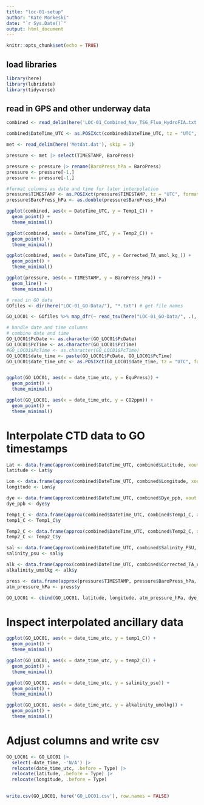 ```yaml
---
title: "loc-01-setup"
author: "Kate Morkeski"
date: "`r Sys.Date()`"
output: html_document
---
```


```r
knitr::opts_chunk$set(echo = TRUE)
```

## load libraries

```r

library(here)
library(lubridate)
library(tidyverse)

```

## read in GPS and other underway data

```r

combined <- read_delim(here('LOC-01_Combined_Nav_TSG_Fluo_HydroFIA.txt')) 

combined$DateTime_UTC <- as.POSIXct(combined$DateTime_UTC, tz = "UTC", format="%d-%b-%Y %H:%M:%OS")

met <- read_delim(here('Metdat.dat'), skip = 1)

pressure <- met |> select(TIMESTAMP, BaroPress)  

pressure <- pressure |> rename(BaroPress_hPa = BaroPress) 
pressure <- pressure[-1,]
pressure <- pressure[-1,]

#format columns as date and time for later interpolation
pressure$TIMESTAMP <- as.POSIXct(pressure$TIMESTAMP, tz = "UTC", format="%Y-%m-%d %H:%M:%OS")
pressure$BaroPress_hPa <- as.double(pressure$BaroPress_hPa)

```

```r

ggplot(combined, aes(x = DateTime_UTC, y = Temp1_C)) +
  geom_point() +
  theme_minimal()

ggplot(combined, aes(x = DateTime_UTC, y = Temp2_C)) +
  geom_point() +
  theme_minimal()

ggplot(combined, aes(x = DateTime_UTC, y = Corrected_TA_umol_kg_)) +
  geom_point() +
  theme_minimal()

ggplot(pressure, aes(x = TIMESTAMP, y = BaroPress_hPa)) +
  geom_line() +
  theme_minimal()

```

```r

# read in GO data
GOfiles <- dir(here("LOC-01_GO-Data/"), "*.txt") # get file names

GO_LOC01 <- GOfiles %>% map_dfr(~ read_tsv(here("LOC-01_GO-Data/", .), show_col_types = FALSE, ))

```

```r

# handle date and time columns
# combine date and time
GO_LOC01$PcDate <- as.character(GO_LOC01$PcDate) 
GO_LOC01$PcTime <- as.character(GO_LOC01$PcTime) 
#GO_LOC01$PcTime <- as.character(GO_LOC01$PcTime) 
GO_LOC01$date_time <- paste(GO_LOC01$PcDate, GO_LOC01$PcTime)
GO_LOC01$date_time_utc <- as.POSIXct(GO_LOC01$date_time, tz = "UTC", format="%d/%m/%y %H:%M:%OS")


ggplot(GO_LOC01, aes(x = date_time_utc, y = EquPress)) +
  geom_point() +
  theme_minimal()

ggplot(GO_LOC01, aes(x = date_time_utc, y = CO2ppm)) +
  geom_point() +
  theme_minimal()

```

# Interpolate CTD data to GO timestamps

```r


Lat <- data.frame(approx(combined$DateTime_UTC, combined$Latitude, xout = GO_LOC01$date_time_utc, rule = 2, method = "linear"))
latitude <- Lat$y 

Lon <- data.frame(approx(combined$DateTime_UTC, combined$Longitude, xout = GO_LOC01$date_time_utc, rule = 2, method = "linear"))
longitude <- Lon$y 

dye <- data.frame(approx(combined$DateTime_UTC, combined$Dye_ppb, xout = GO_LOC01$date_time_utc, rule = 2, method = "linear"))
dye_ppb <- dye$y 

Temp1_C <- data.frame(approx(combined$DateTime_UTC, combined$Temp1_C, xout = GO_LOC01$date_time_utc, rule = 2, method = "linear"))
temp1_C <- Temp1_C$y 

Temp2_C <- data.frame(approx(combined$DateTime_UTC, combined$Temp2_C, xout = GO_LOC01$date_time_utc, rule = 2, method = "linear"))
temp2_C <- Temp2_C$y 

sal <- data.frame(approx(combined$DateTime_UTC, combined$Salinity_PSU, xout = GO_LOC01$date_time_utc, rule = 2, method = "linear"))
salinity_psu <- sal$y 

alk <- data.frame(approx(combined$DateTime_UTC, combined$Corrected_TA_umol_kg_, xout = GO_LOC01$date_time_utc, rule = 2, method = "linear"))
alkalinity_umolkg <- alk$y 

press <- data.frame(approx(pressure$TIMESTAMP, pressure$BaroPress_hPa, xout = GO_LOC01$date_time_utc, rule = 1, method = "linear"))
atm_pressure_hPa <- press$y 

GO_LOC01 <- cbind(GO_LOC01, latitude, longitude, atm_pressure_hPa, dye_ppb, temp1_C, temp2_C, salinity_psu, alkalinity_umolkg)


```
# Inspect interpolated ancillary data

```r

ggplot(GO_LOC01, aes(x = date_time_utc, y = temp1_C)) +
  geom_point() +
  theme_minimal()

ggplot(GO_LOC01, aes(x = date_time_utc, y = temp2_C)) +
  geom_point() +
  theme_minimal()

ggplot(GO_LOC01, aes(x = date_time_utc, y = salinity_psu)) +
  geom_point() +
  theme_minimal()

ggplot(GO_LOC01, aes(x = date_time_utc, y = alkalinity_umolkg)) +
  geom_point() +
  theme_minimal()

```
# Adjust columns and write csv

```r

GO_LOC01 <- GO_LOC01 |>
  select(-date_time, -'N/A') |>
  relocate(date_time_utc, .before = Type) |>
  relocate(latitude, .before = Type) |>
  relocate(longitude, .before = Type) 
  

write.csv(GO_LOC01, here('GO_LOC01.csv'), row.names = FALSE)

```



